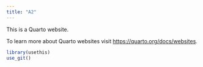 ```yaml
---
title: "A2"
---
```


This is a Quarto website.

To learn more about Quarto websites visit <https://quarto.org/docs/websites>.

```r
library(usethis)
use_git() 

```
